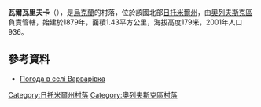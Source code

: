 {{coord|51|12|30|N|27|36|10|E|scale:30000|display=title}}

'''瓦爾瓦里夫卡'''（{{lang-uk|Варварівка}}），是[[烏克蘭|烏克蘭]]的村落，位於該國北部[[日托米爾州|日托米爾州]]，由[[奧列夫斯克區|奧列夫斯克區]]負責管轄，始建於1879年，面積1.43平方公里，海拔高度179米，2001年人口936。

==參考資料==
* [http://weather.in.ua/ua/zhitomirskaja/2524 Погода в селі Варварівка] {{Wayback|url=http://weather.in.ua/ua/zhitomirskaja/2524 |date=20170228034600 }}

{{DEFAULTSORT:Варварівка}}
[[Category:日托米爾州村落|Category:日托米爾州村落]]
[[Category:奧列夫斯克區村落|Category:奧列夫斯克區村落]]


{{Zhytomyr-geo-stub}}